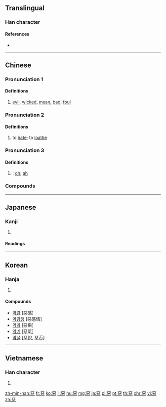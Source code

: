 {{also|悪|恶|亞|噩}}
==Translingual==
{{Han simplified forms|惡|悪|恶}}

===Han character===
{{Han char|rn=61|rad=心|as=08|sn=12|four=10331|canj=MMP|ids=⿱亞心}}

====References====
* {{Han ref|kx=0391.250|dkj=10824|dj=0724.070|hdz=42307.120|uh=60E1|ud=24801|bh=B463|bd=46179}}

----

==Chinese==
{{zh-forms|s=恶}}

===Pronunciation 1===
{{zh-pron
|m=è
|c=ok3
|h=pfs=ok
|mn=ok
|w=4oq
|mc=3
|oc=1,3
|cat=a
}}

====Definitions====
{{zh-hanzi}}

# [[evil]], [[wicked]], [[mean]], [[bad]], [[foul]]
#: {{zh-ant|善}}
#: {{zh-x|惡毒|malicious}}
#: {{zh-x|他 經常 做惡，這 回 終於 犯事 了。|He often does '''bad things''' and has finally been caught.}}

===Pronunciation 2===
{{zh-pron
|m=wù
|c=wu3
|h=pfs=vu
|mn=òⁿ
|mna=Taiwanese-The_Vowel_onn.ogg
|w=2u
|dial=n
|mc=2
|oc=2,2
|cat=v
}}

====Definitions====
{{zh-hanzi}}

# to [[hate]]; to [[loathe]]
#: {{zh-x|厭惡|to loathe}}

===Pronunciation 3===
{{zh-pron
|m=wū
|c=wu1
|dial=n
|mc=1
|oc=n,1
|cat=intj
}}

====Definitions====
{{zh-hanzi}}

# {{n-g|Interjection used to express surprise}}: [[oh]]; [[ah]]

===Compounds===
{{zh-der|惡心|惡霸|惡報|惡變|惡病質|惡臭|惡道|惡德|惡鬥|惡毒|惡感|惡狗|惡貫滿盈|惡鬼|惡棍|惡果|惡耗|惡狠狠|惡化|惡疾|惡蹟|惡口|惡辣|惡浪|惡劣|惡露:[[lochia]]|惡罵|惡夢|惡名|惡魔|惡唸|惡癖|惡氣|惡趣|惡人|惡煞|惡少|惡聲|惡聲惡氣|惡水|惡俗|惡徒|惡習|惡相|惡行|惡性|惡性循環|惡性腫瘤|惡兇兇|惡言|惡言惡語|惡意|惡因|惡語|惡語中傷|惡運|惡戰|惡仗|惡濁|惡阻|惡作劇|可惡|三惡道|不念舊惡|不惡而嚴|中惡|乞留惡濫|五濁惡世|交惡|作惡|作惡多端|做好做惡|元惡|元惡大奸|元惡大憝|凶惡|凶神惡煞|刁惡|剗惡除奸|剪惡除奸|助惡|勸善懲惡|勸善戒惡|勸善黜惡|十惡|十惡不赦|千刁萬惡|厭惡|同惡相助|同惡相救|同惡相求|同惡相濟|善善惡惡|喑惡叱吒|嚴惡|大惡|好善嫉惡|好善惡惡|好惡|好生惡殺|好諛惡直|好逸惡勞|姑惡|嫉惡|嫉惡好善|嫉惡如仇|嫉惡若仇|嫌好道惡|嫌惡|差惡|彰善癉惡|忒惡|怒惡|怙惡不悛|怙惡不改|性惡說|惡例|惡兆|惡勢力|惡叉白賴|惡名昭彰|惡哏哏|惡地|惡婦|惡嫌|惡子|惡孽|惡客|惡寒|惡性倒閉|惡性競爭|惡性貧血|惡惡|惡惡實實|惡惡從短|惡憐|惡支殺|惡曜|惡月|惡有|惡有惡報|惡業|惡模惡樣|惡歲|惡法|惡漢|惡濕居下|惡犬|惡瘡|惡發|惡直醜正|惡眉惡眼|惡稔禍盈|惡稔罪盈|惡稔貫盈|惡積禍盈|惡紫奪朱|惡緣惡業|惡衣惡食|惡衣糲食|惡衣菲食|惡衣蔬食|惡補|惡言潑語|惡言詈辭|惡訊|惡詫|惡識|惡貫禍盈|惡賴|惡躁|惡逆|惡運當頭|惡醉強酒|惡限|惡障|惡風|惡食|惡黨|愛遠惡近|憎惡|懲惡勸善|懲惡獎善|懷惡不悛|戀生惡死|打惡心|扶善懲惡|抑惡揚善|掩惡揚善|掩惡溢美|掩罪藏惡|播惡遺臭|改惡向善|改惡從善|改惡行善|旌善懲惡|日趨惡劣|是非善惡|欣生惡死|欺善怕惡|止惡揚善|深惡痛嫉|深惡痛絕|溢惡|濟惡|為惡不悛|無惡不作|犯惡|狠惡|獰惡|畏影惡跡|疾惡|疾惡好善|疾惡如仇|疾惡若仇|痛惡|癉惡彰善|禍因惡積|禍盈惡稔|禍稔惡盈|萬惡|稔惡不悛|積惡|積惡餘殃|窮凶惡極|窮凶極惡|窮山惡水|粗惡|粗衣惡食|罪大惡極|罪惡|罪惡如山|罪惡感|罪惡昭著|罪惡深重|罪惡滔天|罪惡貫盈|美惡|羞惡|腐惡|自食惡果|舊惡|苦思惡想|菲衣惡食|薄惡|褒善貶惡|褒賢遏惡|討惡剪暴|諱惡不悛|貧嘴惡舌|貪生惡死|賞善罰惡|賣惡|辟惡|辟惡除患|逢君之惡|遏惡揚善|遠惡|邪惡|酒惡|醜惡|醜類惡物|釁惡|長君之惡|長惡不悛|除惡務本|除惡務盡|除惡扶善|陰惡|險惡|隱惡揚善|面善心惡|面惡心善|風塵惡俗|首惡|鬼怕惡人}}

----

==Japanese==

===Kanji===
{{ja-kanji|grade=|rs=心08|style=ky|shin=悪}}

# {{defn|lang=ja|sort=心08}}

====Readings====
{{ja-readings|goon=[[あく]] (aku), [[う]] (u)|kanon=[[あく]] (aku), [[お]] (o)|kun=[[わるい]] (warui)}}

----

==Korean==

===Hanja===
{{ko-hanja|hangeul=[[악]], [[오]]|eumhun=|rv=ak, o|mr=ak, o|y=ak, o}}

# {{defn|lang=ko|sort=心08}}

====Compounds====
* [[악감]] [惡感]
* [[악감정]] [惡感情]
* [[악과]] [惡果]
* [[악기]] [惡氣]
* [[악설]] [惡說, 惡舌]

----

==Vietnamese==

===Han character===
{{vi-hantu|[[ác]], [[ố]]|rs=心08}}

# {{defn|lang=vi|sort=心08}}

[[zh-min-nan:惡]]
[[fr:惡]]
[[ko:惡]]
[[li:惡]]
[[hu:惡]]
[[mg:惡]]
[[ja:惡]]
[[pl:惡]]
[[pt:惡]]
[[th:惡]]
[[chr:惡]]
[[vi:惡]]
[[zh:惡]]